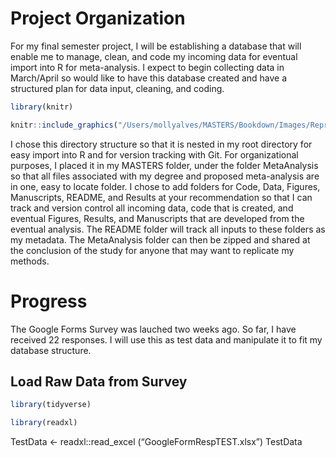 # Project Organization

For my final semester project, I will be establishing a database that will enable me to manage, clean, and code my incoming data for eventual import into R for meta-analysis. I expect to begin collecting data in March/April so would like to have this database created and have a structured plan for data input, cleaning, and coding.

```r
library(knitr)
```

```r
knitr::include_graphics("/Users/mollyalves/MASTERS/Bookdown/Images/ReproDatReposStruc", rel_path= getOption("knitr.graphics.rel_path", TRUE))
```

I chose this directory structure so that it is nested in my root directory for easy import into R and for version tracking with Git. For organizational purposes, I placed it in my MASTERS folder, under the folder MetaAnalysis so that all files associated with my degree and proposed meta-analysis are in one, easy to locate folder. I chose to add folders for Code, Data, Figures, Manuscripts, README, and Results at your recommendation so that I can track and version control all incoming data, code that is created, and eventual Figures, Results, and Manuscripts that are developed from the eventual analysis. The README folder will track all inputs to these folders as my metadata. The MetaAnalysis folder can then be zipped and shared at the conclusion of the study for anyone that may want to replicate my methods.

# Progress

The Google Forms Survey was lauched two weeks ago. So far, I have received 22 responses. I will use this as test data and manipulate it to fit my database structure.

## Load Raw Data from Survey

```r
library(tidyverse)
```

```r
library(readxl)
```

TestData <- readxl::read_excel ("GoogleFormRespTEST.xlsx")
TestData

